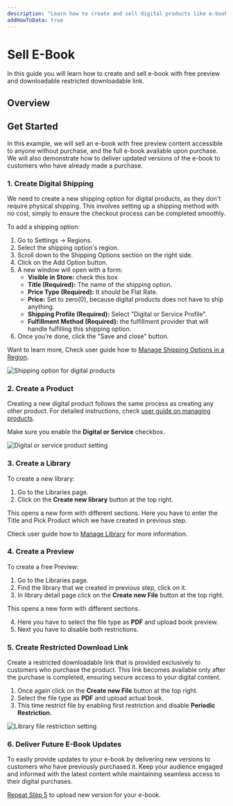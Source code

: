 ```yaml
---
description: "Learn how to create and sell digital products like e-book with free preview and restricted downloadable link"
addHowToData: true
---
```


# Sell E-Book

In this guide you will learn how to create and sell e-book with free preview and downloadable restricted downloadable link.

## Overview

## Get Started

In this example, we will sell an e-book with free preview content accessible to anyone without purchase, and the full e-book available upon purchase. We will also demonstrate how to deliver updated versions of the e-book to customers who have already made a purchase.

### 1. Create Digital Shipping

We need to create a new shipping option for digital products, as they don't require physical shipping. This involves setting up a shipping method with no cost, simply to ensure the checkout process can be completed smoothly.

To add a shipping option:

1. Go to Settings → Regions.
2. Select the shipping option's region.
3. Scroll down to the Shipping Options section on the right side.
4. Click on the Add Option button.
5. A new window will open with a form:
    - **Visible in Store:** check this box
    - **Title (Required):** The name of the shipping option.
    - **Price Type (Required):** It should be Flat Rate.
    - **Price:** Set to zero(0), because digital products does not have to ship anything.
    - **Shipping Profile (Required):** Select "Digital or Service Profile".
    - **Fulfillment Method (Required):** the fulfillment provider that will handle fulfilling this shipping option.
6. Once you’re done, click the "Save and close" button.

Want to learn more, Check user guide how to [Manage Shipping Options in a Region](/user-guide/regions/shipping-options).

![Shipping option for digital products](/img/digital-shipping-option.png)

### 2. Create a Product

Creating a new digital product follows the same process as creating any other product. For detailed instructions, check [user guide on managing products](/user-guide/products/manage).

Make sure you enable the **Digital or Service** checkbox.

![Digital or service product setting](/img/digital-or-service-product-setting.png)

### 3. Create a Library

To create a new library:

1. Go to the Libraries page.
2. Click on the **Create new library** button at the top right.

This opens a new form with different sections. Here you have to enter the Title and Pick Product which we have created in previous step.

Check user guide how to [Manage Library](/user-guide/digital-library/manage) for more information.

### 4. Create a Preview

To create a free Preview:

1. Go to the Libraries page.
2. Find the library that we created in previous step, click on it.
3. In library detail page click on the **Create new File** button at the top right.

This opens a new form with different sections. 

4. Here you have to select the file type as **PDF** and upload book preview.
6. Next you have to disable both restrictions.

### 5. Create Restricted Download Link

Create a restricted downloadable link that is provided exclusively to customers who purchase the product. This link becomes available only after the purchase is completed, ensuring secure access to your digital content.

1. Once again click on the **Create new File** button at the top right.
2. Select the file type as **PDF** and upload actual book.
3. This time restrict file by enabling first restriction and disable **Periodic Restriction**.

![Library file restriction setting](/img/file-restriction.png)

### 6. Deliver Future E-Book Updates

To easily provide updates to your e-book by delivering new versions to customers who have previously purchased it. Keep your audience engaged and informed with the latest content while maintaining seamless access to their digital purchases.

[Repeat Step 5](#5-create-restricted-download-link) to upload new version for your e-book.



